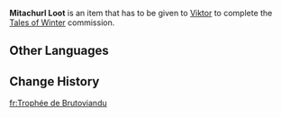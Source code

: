 {{Item Infobox
|id           = 100517
|image        = Item Heavy Horn.png
|type         = Quest Items
|description  = A trophy taken from a Mitachurl. It seems to be capable of producing a very loud sound, but that probably won't be enough to shake a certain group of people free of their arrogance.
|source1      = Obtained during the [[Tales of Winter]] commission in [[Mondstadt]]
}}

'''Mitachurl Loot''' is an item that has to be given to [[Viktor]] to complete the [[Tales of Winter]] commission.

==Other Languages==
{{Other Languages
|default_hidden = 1
|en      = Mitachurl Loot
|zhs     = 丘丘人暴徒战利品
|zhs_rm  = Qiūqiū-rén Bàotú Zhànlìpǐn
|zht     = 丘丘人暴徒戰利品
|zht_rm  = Qiūqiū-rén Bàotú Zhànlìpǐn
|ja      = ヒルチャール・暴徒戦利品
|ja_rm   = Hiruchaaru - Bouto Senrihin
|ko      = 츄츄 폭도 전리품
|ko_rm   = Chyuchyu Pokdo Jeonripum
|es      = Botín de Mitachurl
|fr      = Trophée de Brutoviandu
|ru      = Добыча с митачурла
|th      = ของที่ระลึกจากชัยชนะของ Mitachurl
|th_rm   = 
|vi      = Chiến lợi phẩm từ bạo đồ Hilichurl
|de      = Beute von Mitachurlen
|id      = Barang dari Mitachurl
|pt      = Loot de Mitachurls
|tr      = Dağ Azmanı Ganimeti
|it      = Bottino del Mitachurl
}}

==Change History==
{{Change History|1.0}}

[[fr:Trophée de Brutoviandu]]